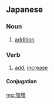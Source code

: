 {{also|加增}}
==Japanese==
{{ja-kanjitab|か|ぞう|yomi=on}}

===Noun===
{{ja-noun|かぞう}}

# [[addition]]

===Verb===
{{ja-verb-suru|かぞう}}

# [[add]], [[increase]]

====Conjugation====
{{ja-suru|かぞう}}

[[mg:加増]]